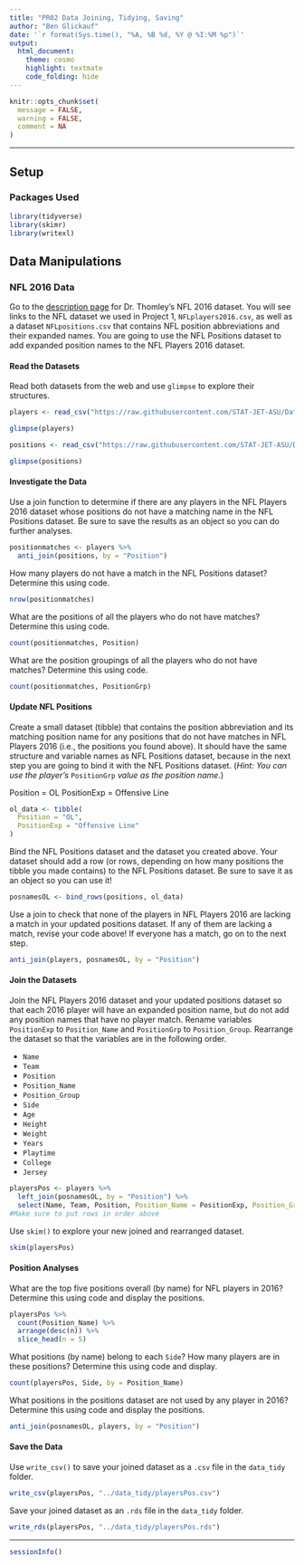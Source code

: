 ```yaml
---
title: "PR02 Data Joining, Tidying, Saving"
author: "Ben Glickauf"
date: '`r format(Sys.time(), "%A, %B %d, %Y @ %I:%M %p")`'
output: 
  html_document: 
    theme: cosmo
    highlight: textmate
    code_folding: hide
---
```


```r
knitr::opts_chunk$set(
  message = FALSE,
  warning = FALSE,
  comment = NA
)
```
***

## Setup

### Packages Used

```r
library(tidyverse)
library(skimr)
library(writexl)
```

## Data Manipulations

### NFL 2016 Data

Go to the [description page](https://stat-jet-asu.github.io/Datasets/InstructorDescriptions/NFLplayers2016.html) for Dr. Thomley's NFL 2016 dataset. You will see links to the NFL dataset we used in Project 1, `NFLplayers2016.csv`, as well as a dataset `NFLpositions.csv` that contains NFL position abbreviations and their expanded names. You are going to use the NFL Positions dataset to add expanded position names to the NFL Players 2016 dataset.

#### Read the Datasets

Read both datasets from the web and use `glimpse` to explore their structures.

```r
players <- read_csv("https://raw.githubusercontent.com/STAT-JET-ASU/Datasets/master/Instructor/NFLplayers2016.csv")
```

```r
glimpse(players)
```

```r
positions <- read_csv("https://raw.githubusercontent.com/STAT-JET-ASU/Datasets/master/Instructor/NFLpositions.csv")
```

```r
glimpse(positions)
```

#### Investigate the Data

Use a join function to determine if there are any players in the NFL Players 2016 dataset whose positions do not have a matching name in the NFL Positions dataset. Be sure to save the results as an object so you can do further analyses.

```r
positionmatches <- players %>%
  anti_join(positions, by = "Position")
```

How many players do not have a match in the NFL Positions dataset? Determine this using code.

```r
nrow(positionmatches)
```

What are the positions of all the players who do not have matches? Determine this using code.

```r
count(positionmatches, Position)
```

What are the position groupings of all the players who do not have matches? Determine this using code.

```r
count(positionmatches, PositionGrp)
```

#### Update NFL Positions

Create a small dataset (tibble) that contains the position abbreviation and its matching position name for any positions that do not have matches in NFL Players 2016 (i.e., the positions you found above). It should have the same structure and variable names as NFL Positions dataset, because in the next step you are going to bind it with the NFL Positions dataset. (*Hint: You can use the player's* `PositionGrp` *value as the position name.*)


Position = OL
PositionExp = Offensive Line

```r
ol_data <- tibble(
  Position = "OL",
  PositionExp = "Offensive Line"
)
```

Bind the NFL Positions dataset and the dataset you created above. Your dataset should add a row (or rows, depending on how many positions the tibble you made contains) to the NFL Positions dataset. Be sure to save it as an object so you can use it!

```r
posnamesOL <- bind_rows(positions, ol_data)
```

Use a join to check that none of the players in NFL Players 2016 are lacking a match in your updated positions dataset. If any of them are lacking a match, revise your code above! If everyone has a match, go on to the next step. 

```r
anti_join(players, posnamesOL, by = "Position")
```

#### Join the Datasets

Join the NFL Players 2016 dataset and your updated positions dataset so that each 2016 player will have an expanded position name, but do not add any position names that have no player match. Rename variables `PositionExp` to `Position_Name` and `PositionGrp` to `Position_Group`. Rearrange the dataset so that the variables are in the following order.

* `Name`
* `Team`
* `Position`
* `Position_Name`
* `Position_Group`
* `Side`
* `Age`
* `Height`
* `Weight`
* `Years`
* `Playtime`
* `College`
* `Jersey`

```r
playersPos <- players %>%
  left_join(posnamesOL, by = "Position") %>%
  select(Name, Team, Position, Position_Name = PositionExp, Position_Group = PositionGrp,    Side, Age, Height, Weight, Years, Playtime, College, Jersey)
#Make sure to put rows in order above
```

Use `skim()` to explore your new joined and rearranged dataset.

```r
skim(playersPos)
```

#### Position Analyses

What are the top five positions overall (by name) for NFL players in 2016? Determine this using code and display the positions.

```r
playersPos %>%
  count(Position_Name) %>%
  arrange(desc(n)) %>%
  slice_head(n = 5)

```

What positions (by name) belong to each `Side`? How many players are in these positions? Determine this using code and display.

```r
count(playersPos, Side, by = Position_Name)
```

What positions in the positions dataset are not used by any player in 2016? Determine this using code and display the positions.

```r
anti_join(posnamesOL, players, by = "Position")
```

#### Save the Data

Use `write_csv()` to save your joined dataset as a `.csv` file in the `data_tidy` folder.

```r
write_csv(playersPos, "../data_tidy/playersPos.csv")
```

Save your joined dataset as an `.rds` file in the `data_tidy` folder.

```r
write_rds(playersPos, "../data_tidy/playersPos.rds")
```

***
```r
sessionInfo()
```
